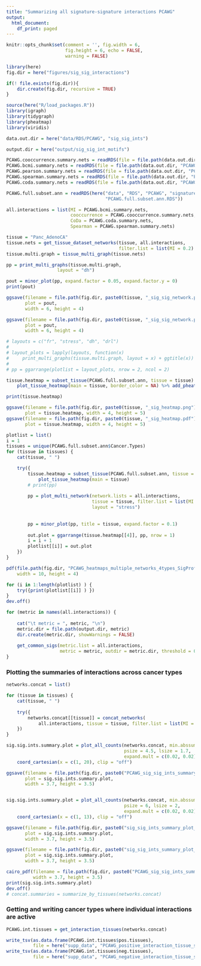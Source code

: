 ```yaml
---
title: "Summarizing all signature-signature interactions PCAWG"
output: 
  html_document:
    df_print: paged
---
```


```r
knitr::opts_chunk$set(comment = '', fig.width = 6, 
                      fig.height = 6, echo = FALSE, 
                      warning = FALSE)
```

```r
library(here)
fig.dir = here("figures/sig_sig_interactions")

if(! file.exists(fig.dir)){
    dir.create(fig.dir, recursive = TRUE)
}

source(here("R/load_packages.R"))
library(igraph)
library(tidygraph)
library(pheatmap)
library(viridis)

data.out.dir = here("data/RDS/PCAWG", "sig_sig_ints")

output.dir = here("output/sig_sig_int_motifs")
```

```r
PCAWG.cooccurrence.summary.nets = readRDS(file = file.path(data.out.dir, "PCAWG.cooccurrence.summary.nets.RDS") )
PCAWG.bcmi.summary.nets = readRDS(file = file.path(data.out.dir, "PCAWG.bcmi.summary.nets.RDS") )
PCAWG.pearson.summary.nets = readRDS(file = file.path(data.out.dir, "PCAWG.pearson.summary.nets.RDS") )
PCAWG.spearman.summary.nets = readRDS(file = file.path(data.out.dir, "PCAWG.spearman.summary.nets.RDS") )
PCAWG.coda.summary.nets = readRDS(file = file.path(data.out.dir, "PCAWG.coda.summary.nets.RDS") )

PCAWG.full.subset.ann = readRDS(here("data", "RDS", "PCAWG", "signatures",
                                     "PCAWG.full.subset.ann.RDS"))

```

```r
all.interactions = list(MI = PCAWG.bcmi.summary.nets,
                        cooccurrence = PCAWG.cooccurrence.summary.nets,
                        CoDa = PCAWG.coda.summary.nets,
                        Spearman = PCAWG.spearman.summary.nets)
```

```r
tissue = "Panc_AdenoCA"
tissue.nets = get_tissue_dataset_networks(tissue, all.interactions, 
                                          filter.list = list(MI = 0.2) )
tissue.multi.graph = tissue_multi_graph(tissue.nets)

pp = print_multi_graphs(tissue.multi.graph, 
                   layout = "dh")

pout = minor_plot(pp, expand.factor = 0.05, expand.factor.y = 0)
print(pout)

ggsave(filename = file.path(fig.dir, paste0(tissue, "_sig_sig_network.png") ),
       plot = pout,
       width = 6, height = 4)

ggsave(filename = file.path(fig.dir, paste0(tissue, "_sig_sig_network.pdf") ),
       plot = pout,
       width = 6, height = 4)

# layouts = c("fr", "stress", "dh", "drl")
# 
# layout_plots = lapply(layouts, function(x) 
#     print_multi_graphs(tissue.multi.graph, layout = x) + ggtitle(x))
# 
# pp = ggarrange(plotlist = layout_plots, nrow = 2, ncol = 2)
```

```r
tissue.heatmap = subset_tissue(PCAWG.full.subset.ann, tissue = tissue) %>% 
    plot_tissue_heatmap(main = tissue, border_color = NA) %>% add_pheatmap_legend_title()

print(tissue.heatmap)

ggsave(filename = file.path(fig.dir, paste0(tissue, "_sig_heatmap.png") ), 
       plot = tissue.heatmap, width = 4, height = 5)
ggsave(filename = file.path(fig.dir, paste0(tissue, "_sig_heatmap.pdf") ), 
       plot = tissue.heatmap, width = 4, height = 5)
```


```r
plotlist = list()
i = 1
tissues = unique(PCAWG.full.subset.ann$Cancer.Types)
for (tissue in tissues) {
    cat(tissue, " ")

    try({
        tissue.heatmap = subset_tissue(PCAWG.full.subset.ann, tissue = tissue) %>% 
            plot_tissue_heatmap(main = tissue)
        # print(pp)
        
        pp = plot_multi_network(network.lists = all.interactions, 
                                tissue = tissue, filter.list = list(MI = 0.2),
                                layout = "stress")
        
        
        pp = minor_plot(pp, title = tissue, expand.factor = 0.1)
        
        out.plot = ggarrange(tissue.heatmap[[4]], pp, nrow = 1)
        i = i + 1
        plotlist[[i]] = out.plot
    })
}
```

```r
pdf(file.path(fig.dir, "PCAWG_heatmaps_multiple_networks_4types_SigProfiler_stress.pdf"),
    width = 10, height = 4)

for (i in 1:length(plotlist) ) {
    try({print(plotlist[[i]] ) })
}
dev.off()
```

```r
for (metric in names(all.interactions)) {
    
    cat("\t metric = ", metric, "\n")
    metric.dir = file.path(output.dir, metric)
    dir.create(metric.dir, showWarnings = FALSE)
    
    get_common_sigs(metric.list = all.interactions, 
                    metric = metric, outdir = metric.dir, threshold = 0.2)
}
```

### Plotting the summaries of interactions across cancer types

```r
networks.concat = list()

for (tissue in tissues) {
    cat(tissue, " ")
    
    try({
        networks.concat[[tissue]] = concat_networks(
            all.interactions, tissue = tissue, filter.list = list(MI = 0.2))
    })
}

sig.sig.ints.summary.plot = plot_all_counts(networks.concat, min.abssum = 3,
                                            psize = 4.5, lsize = 1.7, 
                                            expand.mult = c(0.02, 0.02)) + 
    coord_cartesian(x = c(1, 20), clip = "off")

ggsave(filename = file.path(fig.dir, paste0("PCAWG_sig_sig_ints_summary_plot_lim3.png") ),
       plot = sig.sig.ints.summary.plot,
       width = 3.7, height = 3.5)


sig.sig.ints.summary.plot = plot_all_counts(networks.concat, min.abssum = 5,
                                            psize = 6, lsize = 2, 
                                            expand.mult = c(0.02, 0.02)) + 
    coord_cartesian(x = c(1, 13), clip = "off")

ggsave(filename = file.path(fig.dir, paste0("sig_sig_ints_summary_plot_lim5.png") ),
       plot = sig.sig.ints.summary.plot,
       width = 3.7, height = 3.5)

ggsave(filename = file.path(fig.dir, paste0("sig_sig_ints_summary_plot_lim5.pdf") ),
       plot = sig.sig.ints.summary.plot,
       width = 3.7, height = 3.5)

cairo_pdf(filename = file.path(fig.dir, paste0("PCAWG_sig_sig_ints_summary_plot_lim5_cairo.pdf") ),
          width = 3.7, height = 3.5)
print(sig.sig.ints.summary.plot)
dev.off()
# concat.summaries = summarize_by_tissues(networks.concat)
```


### Getting and writing cancer types where individual interactions are active

```r
PCAWG.int.tissues = get_interaction_tissues(networks.concat)

write_tsv(as.data.frame(PCAWG.int.tissues$pos.tissues), 
          file = here("supp_data", "PCAWG_positive_interaction_tissue_summaries.tsv"))
write_tsv(as.data.frame(PCAWG.int.tissues$neg.tissues), 
          file = here("supp_data", "PCAWG_negative_interaction_tissue_summaries.tsv"))
```

